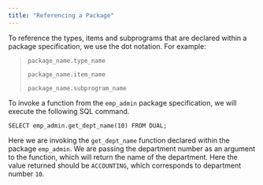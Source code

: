 ```yaml
---
title: "Referencing a Package"
---
```


To reference the types, items and subprograms that are declared within a package specification, we use the dot notation. For example:

> `package_name.type_name`
>
> `package_name.item_name`
>
> `package_name.subprogram_name`

To invoke a function from the `emp_admin` package specification, we will execute the following SQL command.

```text
SELECT emp_admin.get_dept_name(10) FROM DUAL;
```

Here we are invoking the `get_dept_name` function declared within the package `emp_admin`. We are passing the department number as an argument to the function, which will return the name of the department. Here the value returned should be `ACCOUNTING`, which corresponds to department number `10`.

